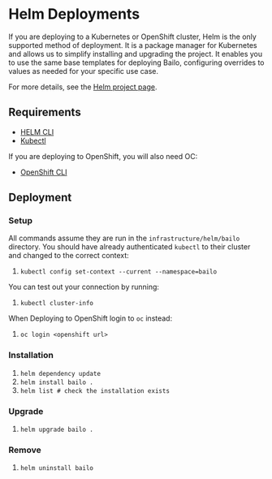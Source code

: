 
# Helm Deployments

If you are deploying to a Kubernetes or OpenShift cluster, Helm is the only supported method of deployment. It is a
package manager for Kubernetes and allows us to simplify installing and upgrading the project. It enables you to use the
same base templates for deploying Bailo, configuring overrides to values as needed for your specific use case.

For more details, see the [Helm project page](https://helm.sh/).

## Requirements

- [HELM CLI](https://github.com/helm/helm/releases)
- [Kubectl](https://kubernetes.io/docs/tasks/tools/)

If you are deploying to OpenShift, you will also need OC:

- [OpenShift CLI](https://mirror.openshift.com/pub/openshift-v4/clients/oc/latest/linux/oc.tar.gz)

## Deployment

### Setup

All commands assume they are run in the `infrastructure/helm/bailo` directory. You should have already authenticated
`kubectl` to their cluster and changed to the correct context:

1. `kubectl config set-context --current --namespace=bailo`

You can test out your connection by running:

1. `kubectl cluster-info`

When Deploying to OpenShift login to `oc` instead:

1. `oc login <openshift url>`

### Installation

1. `helm dependency update`
2. `helm install bailo .`
3. `helm list # check the installation exists`

### Upgrade

1. `helm upgrade bailo .`

### Remove

1. `helm uninstall bailo`

